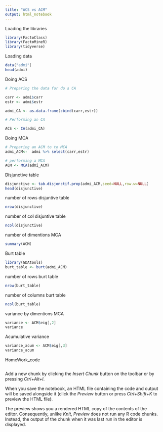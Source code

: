 ```yaml
---
title: "ACS vs ACM"
output: html_notebook
---
```


Loading the libraries

```r
library(FactoClass)
library(FactoMineR)
library(tidyverse)
```

Loading data

```r
data("admi")
head(admi)
```

Doing ACS

```r
# Preparing the data for do a CA 

carr <- admi$carr
estr <- admi$estr

admi_CA <- as.data.frame(cbind(carr,estr))

# Performing an CA

ACS <- CA(admi_CA)


```

Doing MCA

```r

# Preparing an ACM to to MCA
admi_ACM<-  admi %>% select(carr,estr)

# performing a MCA
ACM <- MCA(admi_ACM)

```

Disjunctive table

```r
disjunctive <- tab.disjonctif.prop(admi_ACM,seed=NULL,row.w=NULL)
head(disjunctive)

```
number of rows disjuntive table

```r
nrow(disjunctive)
```

number of col disjuntive table
```r

ncol(disjunctive)
```

number of dimentions MCA

```r
summary(ACM)

```


Burt table

```r
library(GDAtools)
burt_table <- burt(admi_ACM)
```

number of rows burt table

```r

nrow(burt_table)

```

number of columns burt table

```r

ncol(burt_table)
```


variance by dimentions MCA

```r

variance <- ACM$eig[,2]
variance
```

Acumulative variance

```r
variance_acum <- ACM$eig[,3]
variance_acum
```

HomeWork_code

```r

```


Add a new chunk by clicking the *Insert Chunk* button on the toolbar or by pressing *Ctrl+Alt+I*.

When you save the notebook, an HTML file containing the code and output will be saved alongside it (click the *Preview* button or press *Ctrl+Shift+K* to preview the HTML file).

The preview shows you a rendered HTML copy of the contents of the editor. Consequently, unlike *Knit*, *Preview* does not run any R code chunks. Instead, the output of the chunk when it was last run in the editor is displayed.
